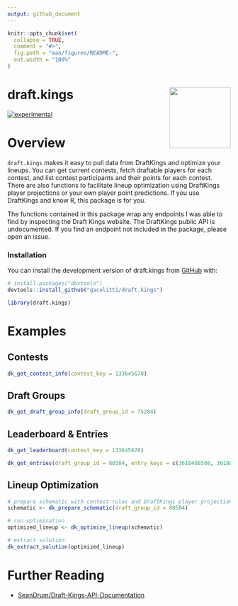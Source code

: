 ```yaml
---
output: github_document
---
```


<!-- README.md is generated from README.Rmd. Please edit that file -->

```r
knitr::opts_chunk$set(
  collapse = TRUE,
  comment = "#>",
  fig.path = "man/figures/README-",
  out.width = "100%"
)
```

# draft.kings <a href="github.com/gacolitti/draft.kings"><img src="man/figures/logo.png" align="right" height="138" /></a>


<!-- badges: start -->
[![experimental](https://img.shields.io/badge/experimental-orange.svg)](https://github.com/gaclitti/draft.kings)
<!-- badges: end -->

# Overview

`draft.kings` makes it easy to pull data from DraftKings and optimize your lineups. You
can get current contests, fetch draftable players for each contest, and list contest participants
and their points for each contest. There are also functions to facilitate lineup optimization using
DraftKings player projections or your own player point predictions. If you use
DraftKings and know R, this package is for you.

The functions contained in this package wrap
any endpoints I was able to find by inspecting the Draft Kings website. The DraftKings public API 
is undocumented. If you find an endpoint not included in the package, please open an issue.

### Installation

You can install the development version of draft.kings from [GitHub](https://github.com/) with:

``` r
# install.packages("devtools")
devtools::install_github("gacolitti/draft.kings")
```

```r
library(draft.kings)
```

# Examples

## Contests

```r
dk_get_contest_info(contest_key = 133645678)
```

## Draft Groups

```r
dk_get_draft_group_info(draft_group_id = 75284)
```

## Leaderboard & Entries

```r
dk_get_leaderboard(contest_key = 133645678)
```

```r
dk_get_entries(draft_group_id = 80584, entry_keys = c(3618408508, 3618897002))
```

## Lineup Optimization

```r
# prepare schematic with contest rules and DraftKings player projections
schematic <- dk_prepare_schematic(draft_group_id = 80584)

# run optimization
optimized_lineup <- dk_optimize_lineup(schematic)

# extract solution
dk_extract_solution(optimized_lineup)
```

# Further Reading

- [SeanDrum/Draft-Kings-API-Documentation](https://github.com/SeanDrum/Draft-Kings-API-Documentation)